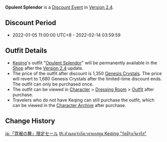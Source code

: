 {{Event
|name              = Opulent Splendor Discount
|image             = Opulent Splendor Discount.png
|type              = In-Game
|group             = Discount
|time_known        = yes
|time_start        = 2022-01-05 11:00:00
|time_start_offset = GMT+8
|time_end          = 2022-02-14 03:59:59
|link              = https://genshin.hoyoverse.com/en/news/detail/18237
}}
{{Description|[[Keqing]]'s outfit "[[Opulent Splendor]]" is available at a limited-time discount in the [[Character Outfit Shop|Shop]]!}}
'''Opulent Splendor''' is a [[Discount Event]] in [[Version 2.4]].

==Discount Period==
* 2022-01-05 11:00:00 UTC+8 - 2022-02-14 03:59:59

==Outfit Details==
* [[Keqing]]'s outfit "[[Opulent Splendor]]" will be permanently available in the [[Shop]] after the [[Version 2.4]] update.
* The price of the outfit after discount is 1,350 [[Genesis Crystals]]. The price will revert to 1,680 Genesis Crystals after the limited-time discount ends. The outfit can only be purchased once.
* The outfit can be viewed in [[Character]] > [[Dressing Room]] > [[Character Outfit|Outfit]] after purchase.
* Travelers who do not have Keqing can still purchase the outfit, which can be viewed in the [[Character Archive]] after purchase.

==Change History==
{{Change History|2.4}}

[[ja:「霓裾の舞」限定セール]]
[[th:ส่วนลดจำกัดเวลาคอสตูม Keqing "รัศมีรุ้งเจิดจรัส"]]